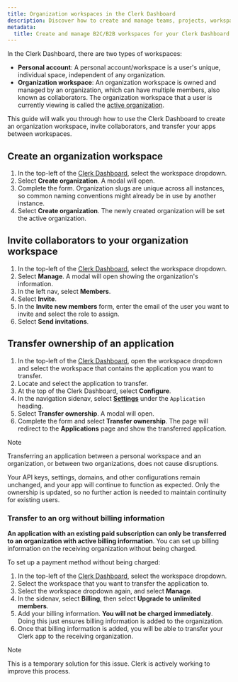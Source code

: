 ```yaml
---
title: Organization workspaces in the Clerk Dashboard
description: Discover how to create and manage teams, projects, workspaces, and resources within the Clerk Dashboard in order to design a scalable multitenant architecture. You can invite collaborators to an org workspace, and also transfer your apps between workspaces.
metadata:
  title: Create and manage B2C/B2B workspaces for your Clerk Dashboard
---
```


In the Clerk Dashboard, there are two types of workspaces:

- **Personal account**: A personal account/workspace is a user's unique, individual space, independent of any organization.
- **Organization workspace**: An organization workspace is owned and managed by an organization, which can have multiple members, also known as collaborators. The organization workspace that a user is currently viewing is called the [active organization](/docs/organizations/overview#active-organization).

This guide will walk you through how to use the Clerk Dashboard to create an organization workspace, invite collaborators, and transfer your apps between workspaces.

## Create an organization workspace

1. In the top-left of the [Clerk Dashboard](https://dashboard.clerk.com), select the workspace dropdown.
1. Select **Create organization**. A modal will open.
1. Complete the form. Organization slugs are unique across all instances, so common naming conventions might already be in use by another instance.
1. Select **Create organization**. The newly created organization will be set the active organization.

## Invite collaborators to your organization workspace

1. In the top-left of the [Clerk Dashboard](https://dashboard.clerk.com), select the workspace dropdown.
1. Select **Manage**. A modal will open showing the organization's information.
1. In the left nav, select **Members**.
1. Select **Invite**.
1. In the **Invite new members** form, enter the email of the user you want to invite and select the role to assign.
1. Select **Send invitations**.

## Transfer ownership of an application

1. In the top-left of the [Clerk Dashboard](https://dashboard.clerk.com), open the workspace dropdown and select the workspace that contains the application you want to transfer.
1. Locate and select the application to transfer.
1. At the top of the Clerk Dashboard, select **Configure**.
1. In the navigation sidenav, select [**Settings**](https://dashboard.clerk.com/last-active?path=settings) under the `Application` heading.
1. Select **Transfer ownership**. A modal will open.
1. Complete the form and select **Transfer ownership**. The page will redirect to the **Applications** page and show the transferred application.

> [!NOTE]
> Transferring an application between a personal workspace and an organization, or between two organizations, does not cause disruptions.
>
> Your API keys, settings, domains, and other configurations remain unchanged, and your app will continue to function as expected.
> Only the ownership is updated, so no further action is needed to maintain continuity for existing users.

### Transfer to an org without billing information

**An application with an existing paid subscription can only be transferred to an organization with active billing information**. You can set up billing information on the receiving organization without being charged.

To set up a payment method without being charged:

1. In the top-left of the [Clerk Dashboard](https://dashboard.clerk.com), select the workspace dropdown.
1. Select the workspace that you want to transfer the application to.
1. Select the workspace dropdown again, and select **Manage**.
1. In the sidenav, select **Billing**, then select **Upgrade to unlimited members**.
1. Add your billing information. **You will not be charged immediately**. Doing this just ensures billing information is added to the organization.
1. Once that billing information is added, you will be able to transfer your Clerk app to the receiving organization.

> [!NOTE]
> This is a temporary solution for this issue. Clerk is actively working to improve this process.
